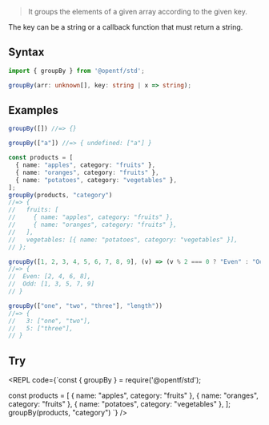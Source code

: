 
> It groups the elements of a given array according to the given key.

<Callout type="info">
The key can be a string or a callback function that must return a string.
</Callout>

## Syntax

```ts
import { groupBy } from '@opentf/std';

groupBy(arr: unknown[], key: string | x => string);
```

## Examples

```ts
groupBy([]) //=> {}

groupBy(["a"]) //=> { undefined: ["a"] }

const products = [
  { name: "apples", category: "fruits" },
  { name: "oranges", category: "fruits" },
  { name: "potatoes", category: "vegetables" },
];
groupBy(products, "category")
//=> {
//   fruits: [
//     { name: "apples", category: "fruits" },
//     { name: "oranges", category: "fruits" },
//   ],
//   vegetables: [{ name: "potatoes", category: "vegetables" }],
// };

groupBy([1, 2, 3, 4, 5, 6, 7, 8, 9], (v) => (v % 2 === 0 ? "Even" : "Odd"))
//=> {
//  Even: [2, 4, 6, 8],
//  Odd: [1, 3, 5, 7, 9]
// }

groupBy(["one", "two", "three"], "length"))
//=> {
//   3: ["one", "two"],
//   5: ["three"],
// }
```

## Try

<REPL code={`const { groupBy } = require('@opentf/std');

const products = [
  { name: "apples", category: "fruits" },
  { name: "oranges", category: "fruits" },
  { name: "potatoes", category: "vegetables" },
];
groupBy(products, "category")
`} />
